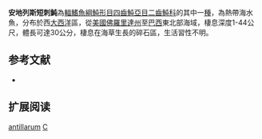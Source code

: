 {{Speciesbox
| name = 安地列斯短刺魨
| image = Chilomycterus antillarum - pone.0010676.g199.png
| image_width = 250px
| status = NE
| status_system = IUCN3.1
| genus = Chilomycterus
| species = antillarum
| authority = Jordan & Rutter, 1897
| synonyms = *''Cyclichthys antillarum, Jordan & Rutter, 1897''
*''Diodon geometricus, Bloch & Schneider, 1801''
}}
'''安地列斯短刺魨'''為[[輻鰭魚綱|輻鰭魚綱]][[魨形目|魨形目]][[四齒魨亞目|四齒魨亞目]][[二齒魨科|二齒魨科]]的其中一[[種|種]]，為熱帶海水魚，分布於西[[大西洋|大西洋]]區，從[[美國|美國]][[佛羅里達州|佛羅里達州]]至[[巴西|巴西]]東北部海域，棲息深度1-44公尺，體長可達30公分，棲息在海草生長的碎石區，生活習性不明。

==参考文献==
*{{FishBase_species|genus=Chilomycterus|species=antillarum|year=2014|month=3}}

== 扩展阅读 ==
{{refbegin}}
{{wikispecies-inline|Chilomycterus antillarum|安地列斯短刺魨}}
{{refend}}
{{Taxonbar|from=Q2372007}}

[[Category:短刺魨屬|antillarum]]
[[Category:1897年描述的鱼类|C]]


{{魚類小作品}}